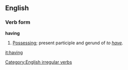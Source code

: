 ==English==

===Verb form===
'''having'''
# [[Possessing]]; present participle and gerund of ''to [[have]].''

[[Category:English irregular verbs]]
[[it:having]]